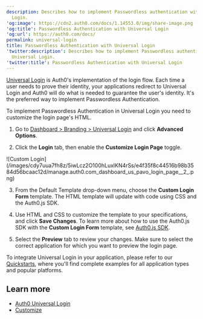 ```yaml
---
description: Describes how to implement Passwordless authentication with Universal
  Login.
'og:image': https://cdn2.auth0.com/docs/1.14553.0/img/share-image.png
'og:title': Passwordless Authentication with Universal Login
'og:url': https://auth0.com/docs/
permalink: universal-login
title: Passwordless Authentication with Universal Login
'twitter:description': Describes how to implement Passwordless authentication with
  Universal Login.
'twitter:title': Passwordless Authentication with Universal Login
---
```

[Universal Login](/authenticate/login/auth0-universal-login) is Auth0's implementation of the login flow. Each time a user needs to prove their identity, your applications redirect to <Tooltip tip="Universal Login: Your application redirects to Universal Login, hosted on Auth0's Authorization Server, to verify a user's identity." cta="View Glossary" href="/glossary?term=Universal+Login">Universal Login</Tooltip> and Auth0 will do what is needed to guarantee the user's identity. It's the preferred way to implement <Tooltip tip="Passwordless: Form of authentication that does not rely on a password as the first factor." cta="View Glossary" href="/glossary?term=Passwordless">Passwordless</Tooltip> Authentication.

To implement Passwordless Authentication in Universal Login you need to customize the login page's HTML.

1. Go to [Dashboard > Branding > Universal Login](https://manage.auth0.com/#/login_settings) and click **Advanced Options**.

2. Click the **Login** tab, then enable the **Customize Login Page** toggle.

<Frame>![Custom Login](/images/cdy7uua7fh8z/5iwLcz2O100hLuxlKN4rSs/e4f35f8c44516b98b3584d56bcaac12d/manage.auth0.com_dashboard_us_pavo_login_page__2_.png)</Frame>

3. From the Default Template drop-down menu, choose the **Custom Login Form** template. The HTML template will update with code using CSS and the Auth0.js SDK.

4. Use HTML and CSS to customize the template to your specifications, and click **Save Changes**. To learn more about how to use the Auth0.js SDK with the **Custom Login Form** template, see [Auth0.js SDK](/libraries/auth0js).

5. Select the **Preview** tab to review your changes. Make sure to select the correct application for which you want to preview the login page.

To integrate Universal Login in your application, please refer to our [Quickstarts](/quickstarts), where you'll find complete examples for all application types and popular platforms.

## Learn more

* [Auth0 Universal Login](/authenticate/login/auth0-universal-login)
* [Customize](/customize)